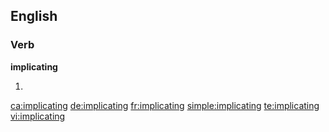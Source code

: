 ==English==

===Verb===
'''implicating'''

# {{present participle of|[[implicate]]}}

[[ca:implicating]]
[[de:implicating]]
[[fr:implicating]]
[[simple:implicating]]
[[te:implicating]]
[[vi:implicating]]